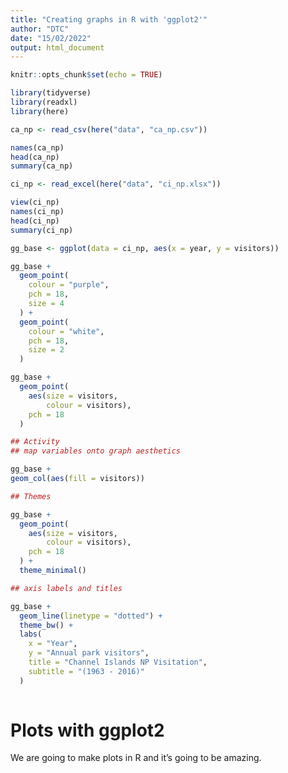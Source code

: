 ```yaml
---
title: "Creating graphs in R with 'ggplot2'"
author: "DTC"
date: "15/02/2022"
output: html_document
---
```


```r
knitr::opts_chunk$set(echo = TRUE)
```

```r
library(tidyverse)
library(readxl)
library(here)
```

```r
ca_np <- read_csv(here("data", "ca_np.csv"))
```

```r
names(ca_np)
head(ca_np)
summary(ca_np)
```

```r

ci_np <- read_excel(here("data", "ci_np.xlsx"))

```

```r

view(ci_np)
names(ci_np)
head(ci_np)
summary(ci_np)
```

```r

gg_base <- ggplot(data = ci_np, aes(x = year, y = visitors))

gg_base +
  geom_point(
    colour = "purple",
    pch = 18,
    size = 4
  ) +
  geom_point(
    colour = "white",
    pch = 18,
    size = 2
  )

gg_base +
  geom_point(
    aes(size = visitors,
        colour = visitors),
    pch = 18
  )

## Activity
## map variables onto graph aesthetics

gg_base +
geom_col(aes(fill = visitors))

## Themes

gg_base +
  geom_point(
    aes(size = visitors,
        colour = visitors),
    pch = 18
  ) +
  theme_minimal()

## axis labels and titles

gg_base +
  geom_line(linetype = "dotted") +
  theme_bw() +
  labs(
    x = "Year",
    y = "Annual park visitors",
    title = "Channel Islands NP Visitation",
    subtitle = "(1963 - 2016)"
  )
         
```

# Plots with ggplot2

We are going to make plots in R and it's going to be amazing.
